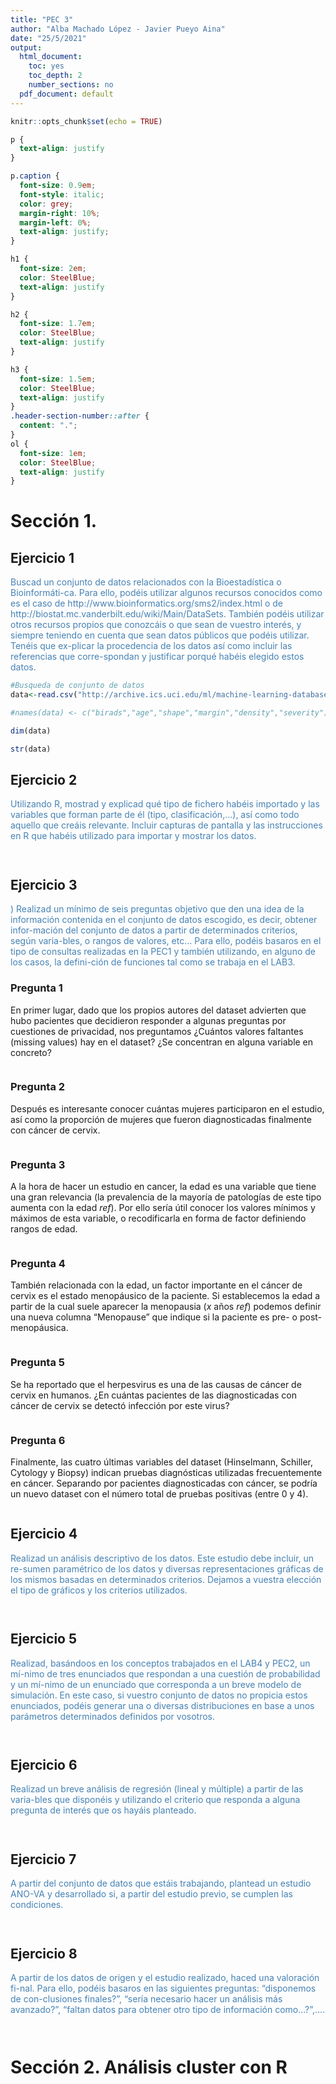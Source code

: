 ```yaml
---
title: "PEC 3"
author: "Alba Machado López - Javier Pueyo Aina"
date: "25/5/2021"
output:
  html_document:
    toc: yes
    toc_depth: 2
    number_sections: no
  pdf_document: default
---
```


```r
knitr::opts_chunk$set(echo = TRUE)
```


```css
p {
  text-align: justify
}

p.caption {
  font-size: 0.9em;
  font-style: italic;
  color: grey;
  margin-right: 10%;
  margin-left: 0%;  
  text-align: justify;
}

h1 {
  font-size: 2em;
  color: SteelBlue;
  text-align: justify
}

h2 {
  font-size: 1.7em;
  color: SteelBlue;
  text-align: justify
}

h3 {
  font-size: 1.5em;
  color: SteelBlue;
  text-align: justify
}
.header-section-number::after {
  content: ".";
}
ol {
  font-size: 1em;
  color: SteelBlue;
  text-align: justify
}
```

# Sección 1.

## Ejercicio 1
<span style="color: SteelBlue;">Buscad un conjunto de datos relacionados con la Bioestadística o Bioinformáti-ca. Para ello, podéis utilizar algunos recursos conocidos como es el caso de http://www.bioinformatics.org/sms2/index.html o de http://biostat.mc.vanderbilt.edu/wiki/Main/DataSets.  También podéis utilizar otros recursos propios que conozcáis o que sean de vuestro interés, y siempre teniendo en cuenta que sean datos públicos que podéis utilizar.  Tenéis que ex-plicar la procedencia de los datos así como incluir las referencias que corre-spondan y justificar porqué habéis elegido estos datos.</span>

```r
#Busqueda de conjunto de datos
data<-read.csv("http://archive.ics.uci.edu/ml/machine-learning-databases/00383/risk_factors_cervical_cancer.csv",stringsAsFactors = FALSE,header=T,sep=",")

#names(data) <- c("birads","age","shape","margin","density","severity")
```

```r
dim(data)
```

```r
str(data)
```



## Ejercicio 2

<span style="color: SteelBlue;">Utilizando R, mostrad y explicad qué tipo de fichero habéis importado y las variables que forman parte de él (tipo, clasificación,...), así como todo aquello que creáis relevante. Incluir capturas de pantalla y las instrucciones en R que habéis utilizado para importar y  mostrar los datos.</span>

```r

```

```r

```

## Ejercicio 3

<span style="color: SteelBlue;">) Realizad un mínimo de seis preguntas objetivo que den una idea de la información contenida en el conjunto de datos escogido, es decir, obtener infor-mación del conjunto de datos a partir de determinados criterios, según varia-bles, o rangos de valores, etc... Para ello, podéis basaros en el tipo de consultas realizadas en la PEC1 y también utilizando, en alguno de los casos, la defini-ción de funciones tal como se trabaja en el LAB3.</span>

### Pregunta 1

En primer lugar, dado que los propios autores del dataset advierten que hubo pacientes que decidieron responder a algunas preguntas por cuestiones de privacidad, nos preguntamos ¿Cuántos valores faltantes (missing values) hay en el dataset? ¿Se concentran en alguna variable en concreto?

```r

```


### Pregunta 2

Después es interesante conocer cuántas mujeres participaron en el estudio, así como la proporción de mujeres que fueron diagnosticadas finalmente con cáncer de cervix. 

```r

```


### Pregunta 3

A la hora de hacer un estudio en cancer, la edad es una variable que tiene una gran relevancia (la prevalencia de la mayoría de patologías de este tipo aumenta con la edad *ref*). Por ello sería útil conocer los valores mínimos y máximos de esta variable, o recodificarla en forma de factor definiendo rangos de edad. 

```r

```

### Pregunta 4

También relacionada con la edad, un factor importante en el cáncer de cervix es el estado menopáusico de la paciente. Si establecemos la edad a partir de la cual suele aparecer la menopausia (*x* años *ref*) podemos definir una nueva columna "Menopause" que indique si la paciente es pre- o post-menopáusica.

```r

```


### Pregunta 5

Se ha reportado que el herpesvirus es una de las causas de cáncer de cervix en humanos. ¿En cuántas pacientes de las diagnosticadas con cáncer de cervix se detectó infección por este virus?

```r

```


### Pregunta 6

Finalmente, las cuatro últimas variables del dataset (Hinselmann, Schiller, Cytology y Biopsy) indican pruebas diagnósticas utilizadas frecuentemente en cáncer. Separando por pacientes diagnosticadas con cáncer, se podría un nuevo dataset con el número total de pruebas positivas (entre 0 y 4).

```r

```




## Ejercicio 4

<span style="color: SteelBlue;">Realizad un análisis descriptivo de los datos. Este estudio debe incluir, un re-sumen paramétrico de los datos y diversas representaciones gráficas de los mismos basadas en determinados criterios. Dejamos a vuestra elección el tipo de gráficos y los criterios utilizados.</span>


```r

```

```r

```

## Ejercicio 5

<span style="color: SteelBlue;">Realizad, basándoos en los conceptos trabajados en el LAB4 y PEC2, un mí-nimo de tres enunciados que respondan a una cuestión de probabilidad y un mí-nimo de un enunciado que corresponda a un breve modelo de simulación. En este caso, si vuestro conjunto de datos no propicia estos enunciados, podéis generar una o diversas distribuciones en base a unos parámetros determinados definidos por vosotros.</span>


```r

```

```r

```

## Ejercicio 6

<span style="color: SteelBlue;">Realizad un breve análisis de regresión (lineal y múltiple) a partir de las varia-bles que disponéis y utilizando el criterio que responda a alguna pregunta de interés que os hayáis planteado.</span>


```r

```

```r

```

## Ejercicio 7

<span style="color: SteelBlue;">A partir del conjunto de datos que estáis trabajando, plantead un estudio ANO-VA y desarrollado si, a partir del estudio previo, se cumplen las condiciones.</span>



```r

```

```r

```

## Ejercicio 8

<span style="color: SteelBlue;">A partir de los datos de origen y el estudio realizado, haced una valoración fi-nal. Para ello, podéis basaros en las siguientes preguntas: "disponemos de con-clusiones finales?", "sería necesario hacer un análisis más avanzado?", "faltan datos para obtener otro tipo de información como...?",....</span>


```r

```

```r

```


# Sección 2. Análisis cluster con R


```r

```


```r

```


